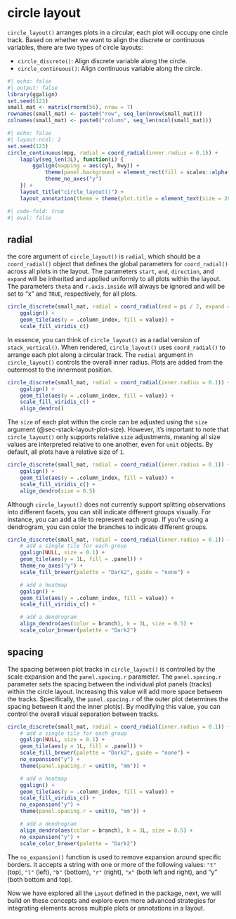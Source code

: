 # circle layout {#sec-circle-layout}
`circle_layout()` arranges plots in a circular, each plot will occupy one circle
track. Based on whether we want to align the discrete or continuous variables,
there are two types of circle layouts:

 - `circle_discrete()`: Align discrete variable along the circle.
 - `circle_continuous()`: Align continuous variable along the circle.

```r
#| echo: false
#| output: false
library(ggalign)
set.seed(123)
small_mat <- matrix(rnorm(56), nrow = 7)
rownames(small_mat) <- paste0("row", seq_len(nrow(small_mat)))
colnames(small_mat) <- paste0("column", seq_len(ncol(small_mat)))
```

```r
#| echo: false
#| layout-ncol: 2
set.seed(123)
circle_continuous(mpg, radial = coord_radial(inner.radius = 0.1)) +
    lapply(seq_len(3L), function(i) {
        ggalign(mapping = aes(cyl, hwy)) +
            theme(panel.background = element_rect(fill = scales::alpha("red", 0.5))) +
            theme_no_axes("y")
    }) +
    layout_title("circle_layout()") +
    layout_annotation(theme = theme(plot.title = element_text(size = 20)))
```

```r
#| code-fold: true
#| eval: false
```

## radial
the core argument of `circle_layout()` is `radial`, which should be a
`coord_radial()` object that defines the global parameters for `coord_radial()`
across all plots in the layout. The parameters `start`, `end`, `direction`, and
`expand` will be inherited and applied uniformly to all plots within the layout.
The parameters `theta` and `r.axis.inside` will always be ignored and will be
set to "x" and `TRUE`, respectively, for all plots. 

```r
circle_discrete(small_mat, radial = coord_radial(end = pi / 2, expand = FALSE)) +
    ggalign() +
    geom_tile(aes(y = .column_index, fill = value)) +
    scale_fill_viridis_c()
```

In essence, you can think of `circle_layout()` as a radial version of
`stack_vertical()`. When rendered, `circle_layout()` uses `coord_radial()` to
arrange each plot along a circular track. The `radial` argument in
`circle_layout()` controls the overall inner radius. Plots are added from the
outermost to the innermost position.
```r
circle_discrete(small_mat, radial = coord_radial(inner.radius = 0.1)) +
    ggalign() +
    geom_tile(aes(y = .column_index, fill = value)) +
    scale_fill_viridis_c() +
    align_dendro()
```

The `size` of each plot within the circle can be adjusted using the `size`
argument (@sec-stack-layout-plot-size). However, it's important to note that
`circle_layout()` only supports relative `size` adjustments, meaning all size
values are interpreted relative to one another, even for `unit` objects. By
default, all plots have a relative size of `1`.
```r
circle_discrete(small_mat, radial = coord_radial(inner.radius = 0.1)) +
    ggalign() +
    geom_tile(aes(y = .column_index, fill = value)) +
    scale_fill_viridis_c() +
    align_dendro(size = 0.5)
```

Although `circle_layout()` does not currently support splitting observations
into different facets, you can still indicate different groups visually. For
instance, you can add a tile to represent each group. If you're using a
dendrogram, you can color the branches to indicate different groups.
```r
circle_discrete(small_mat, radial = coord_radial(inner.radius = 0.1)) +
    # add a single tile for each group
    ggalign(NULL, size = 0.1) +
    geom_tile(aes(y = 1L, fill = .panel)) +
    theme_no_axes("y") +
    scale_fill_brewer(palette = "Dark2", guide = "none") +

    # add a heatmap
    ggalign() +
    geom_tile(aes(y = .column_index, fill = value)) +
    scale_fill_viridis_c() +

    # add a dendrogram
    align_dendro(aes(color = branch), k = 3L, size = 0.5) +
    scale_color_brewer(palette = "Dark2")
```

## spacing
The spacing between plot tracks in `circle_layout()` is controlled by the scale
expansion and the `panel.spacing.r` parameter. The `panel.spacing.r` parameter
sets the spacing between the individual plot panels (tracks) within the circle
layout. Increasing this value will add more space between the tracks.
Specifically, the `panel.spacing.r` of the outer plot determines the spacing
between it and the inner plot(s). By modifying this value, you can control the
overall visual separation between tracks.
```r
circle_discrete(small_mat, radial = coord_radial(inner.radius = 0.1)) +
    # add a single tile for each group
    ggalign(NULL, size = 0.1) +
    geom_tile(aes(y = 1L, fill = .panel)) +
    scale_fill_brewer(palette = "Dark2", guide = "none") +
    no_expansion("y") +
    theme(panel.spacing.r = unit(0, "mm")) +

    # add a heatmap
    ggalign() +
    geom_tile(aes(y = .column_index, fill = value)) +
    scale_fill_viridis_c() +
    no_expansion("y") +
    theme(panel.spacing.r = unit(0, "mm")) +

    # add a dendrogram
    align_dendro(aes(color = branch), k = 3L, size = 0.5) +
    no_expansion("y") +
    scale_color_brewer(palette = "Dark2")
```

The `no_expansion()` function is used to remove expansion around specific
borders. It accepts a string with one or more of the following values: `"t"`
(top), `"l"` (left), `"b"` (bottom), `"r"` (right), `"x"` (both left and right),
and "y" (both bottom and top).

Now we have explored all the `Layout` defined in the package, next, we will
build on these concepts and explore even more advanced strategies for
integrating elements across multiple plots or annotations in a layout.
